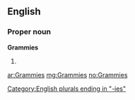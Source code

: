 ==English==

===Proper noun===
'''Grammies'''

# {{plural of|Grammy}}

[[Category:English plurals ending in "-ies"]]

[[ar:Grammies]]
[[mg:Grammies]]
[[no:Grammies]]